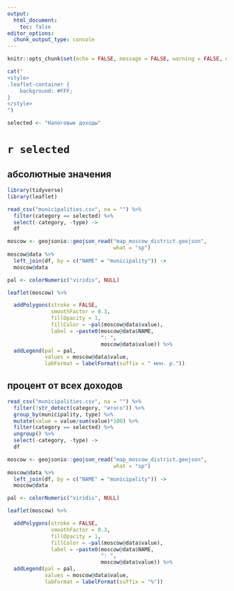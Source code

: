 ```yaml
---
output:
  html_document:
    toc: false
editor_options: 
  chunk_output_type: console
---
```


```r
knitr::opts_chunk$set(echo = FALSE, message = FALSE, warning = FALSE, error = FALSE)
```

```r
cat("
<style>
.leaflet-container {
    background: #FFF;
}
</style>
")
```

```r
selected <- "Налоговые доходы"
```


# `r selected` {.tabset .tabset-fade .tabset-pills}

## aбсолютные значения

```r
library(tidyverse)
library(leaflet)

read_csv("municipalities.csv", na = "") %>% 
  filter(category == selected) %>% 
  select(-category, -type) ->
  df

moscow <- geojsonio::geojson_read("map_moscow_district.geojson", 
                                  what = "sp")
moscow@data %>% 
  left_join(df, by = c("NAME" = "municipality")) -> 
  moscow@data

pal <- colorNumeric("viridis", NULL)

leaflet(moscow) %>%

  addPolygons(stroke = FALSE, 
              smoothFactor = 0.3, 
              fillOpacity = 1,
              fillColor = ~pal(moscow@data$value),
              label = ~paste0(moscow@data$NAME, 
                              ": ", 
                              moscow@data$value)) %>%
  addLegend(pal = pal, 
            values = moscow@data$value,
            labFormat = labelFormat(suffix = " млн. р."))
```

## прoцент от всех доходов

```r
read_csv("municipalities.csv", na = "") %>% 
  filter(!str_detect(category, "итого")) %>% 
  group_by(municipality, type) %>% 
  mutate(value = value/sum(value)*100) %>% 
  filter(category == selected) %>% 
  ungroup() %>% 
  select(-category, -type) ->
  df

moscow <- geojsonio::geojson_read("map_moscow_district.geojson", 
                                  what = "sp")
moscow@data %>% 
  left_join(df, by = c("NAME" = "municipality")) -> 
  moscow@data

pal <- colorNumeric("viridis", NULL)

leaflet(moscow) %>%

  addPolygons(stroke = FALSE, 
              smoothFactor = 0.3, 
              fillOpacity = 1,
              fillColor = ~pal(moscow@data$value),
              label = ~paste0(moscow@data$NAME, 
                              ": ", 
                              moscow@data$value)) %>%
  addLegend(pal = pal, 
            values = moscow@data$value,
            labFormat = labelFormat(suffix = "%"))
```
